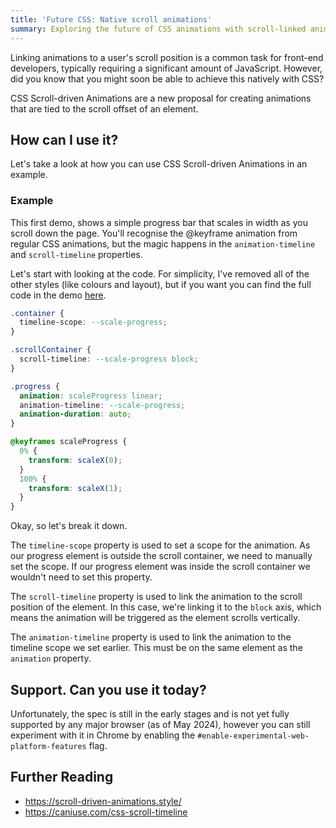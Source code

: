 ```yaml
---
title: 'Future CSS: Native scroll animations'
summary: Exploring the future of CSS animations with scroll-linked animations
---
```


Linking animations to a user's scroll position is a common task for front-end developers, typically requiring a significant amount of JavaScript. However, did you know that you might soon be able to achieve this natively with CSS?

CSS Scroll-driven Animations are a new proposal for creating animations that are tied to the scroll offset of an element.

## How can I use it?

Let's take a look at how you can use CSS Scroll-driven Animations in an example.

### Example

<ScrollAnimationDemoOne />


This first demo, shows a simple progress bar that scales in width as you scroll down the page. You'll recognise the @keyframe animation from regular CSS animations, but the magic happens in the `animation-timeline` and `scroll-timeline` properties.

Let's start with looking at the code. For simplicity, I've removed all of the other styles (like colours and layout), but if you want you can find the full code in the demo [here](https://github.com/alexpate/www/blob/main/app/components/posts).

```css
.container {
  timeline-scope: --scale-progress;
}

.scrollContainer {
  scroll-timeline: --scale-progress block;
}

.progress {
  animation: scaleProgress linear;
  animation-timeline: --scale-progress;
  animation-duration: auto;
}

@keyframes scaleProgress {
  0% {
    transform: scaleX(0);
  }
  100% {
    transform: scaleX(1);
  }
}
```

Okay, so let's break it down.

The `timeline-scope` property is used to set a scope for the animation. As our progress element is outside the scroll container, we need to manually set the scope. If our progress element was inside the scroll container we wouldn't need to set this property.

The `scroll-timeline` property is used to link the animation to the scroll position of the element. In this case, we're linking it to the `block` axis, which means the animation will be triggered as the element scrolls vertically.

The `animation-timeline` property is used to link the animation to the timeline scope we set earlier. This must be on the same element as the `animation` property.

## Support. Can you use it today?

Unfortunately, the spec is still in the early stages and is not yet fully supported by any major browser (as of May 2024), however you can still experiment with it in Chrome by enabling the `#enable-experimental-web-platform-features` flag.

## Further Reading

- https://scroll-driven-animations.style/
- https://caniuse.com/css-scroll-timeline
